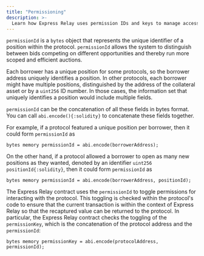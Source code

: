 ```yaml
---
title: "Permissioning"
description: >-
  Learn how Express Relay uses permission IDs and keys to manage access control and distinguish between different opportunities.
---
```


`permissionId` is a `bytes` object that represents the unique identifier of a position within the protocol. `permissionId` allows the system to distinguish between bids competing on different opportunities and thereby run more scoped and efficient auctions.

Each borrower has a unique position for some protocols, so the borrower address uniquely identifies a position.
In other protocols, each borrower might have multiple positions, distinguished by the address of the collateral asset or by a `uint256` ID number.
In those cases, the information set that uniquely identifies a position would include multiple fields.

`permissionId` can be the concatenation of all these fields in bytes format. You can call `abi.encode(){:solidity}` to concatenate these fields together.

For example, if a protocol featured a unique position per borrower, then it could form `permissionId` as

```solidity
bytes memory permissionId = abi.encode(borrowerAddress);
```

On the other hand, if a protocol allowed a borrower to open as many new positions as they wanted, denoted by an identifier `uint256 positionId{:solidity}`, then it could form `permissionId` as

```solidity
bytes memory permissionId = abi.encode(borrowerAddress, positionId);
```

The Express Relay contract uses the `permissionId` to toggle permissions for interacting with the protocol.
This toggling is checked within the protocol's code to ensure that the current transaction is within the context of Express Relay so that the recaptured value can be returned to the protocol. In particular, the Express Relay contract checks the toggling of the `permissionKey`, which is the concatenation of the protocol address and the `permissionId`:

```solidity
bytes memory permissionKey = abi.encode(protocolAddress, permissionId);
```
